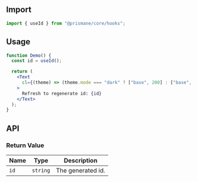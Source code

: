 ## Import

```js
import { useId } from "@prismane/core/hooks";
```

## Usage

```jsx
function Demo() {
  const id = useId();

  return (
    <Text
      cl={(theme) => (theme.mode === "dark" ? ["base", 200] : ["base", 700])}
    >
      Refresh to regenerate id: {id}
    </Text>
  );
}
```

## API

### Return Value

| Name | Type     | Description       |
| ---- | -------- | ----------------- |
| `id` | `string` | The generated id. |
